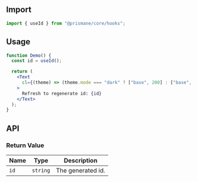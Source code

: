 ## Import

```js
import { useId } from "@prismane/core/hooks";
```

## Usage

```jsx
function Demo() {
  const id = useId();

  return (
    <Text
      cl={(theme) => (theme.mode === "dark" ? ["base", 200] : ["base", 700])}
    >
      Refresh to regenerate id: {id}
    </Text>
  );
}
```

## API

### Return Value

| Name | Type     | Description       |
| ---- | -------- | ----------------- |
| `id` | `string` | The generated id. |
